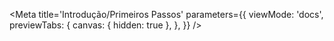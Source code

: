 
<Meta
  title='Introdução/Primeiros Passos'
  parameters={{
    viewMode: 'docs',
    previewTabs: {
      canvas: { hidden: true },
    },
  }}
/>

<Description markdown={Readme} />
